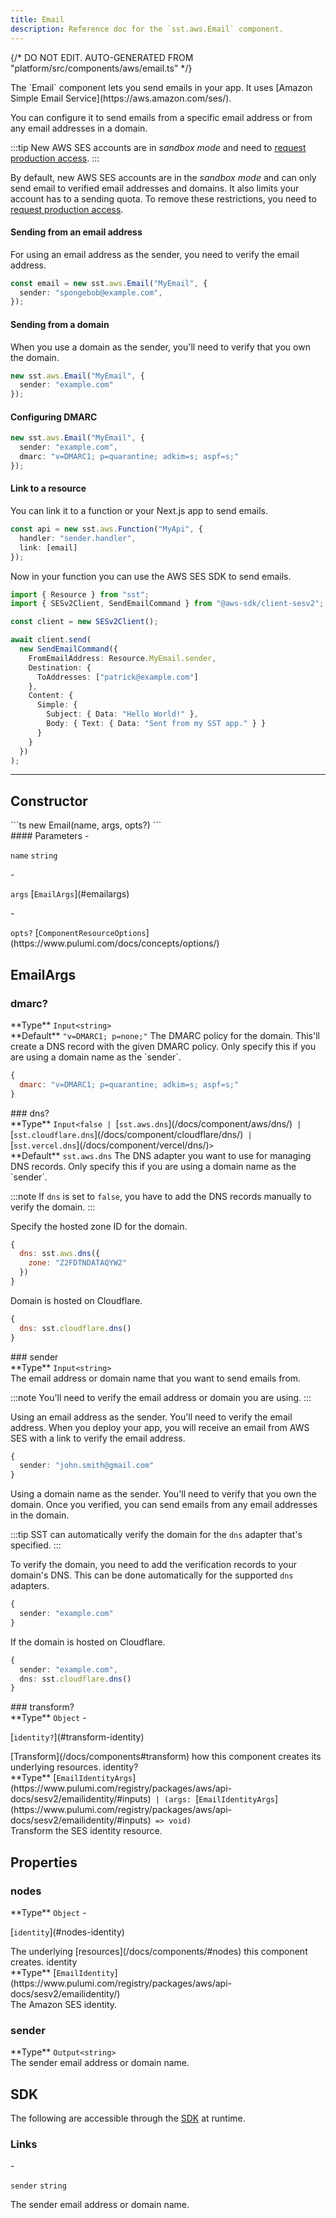 ```yaml
---
title: Email
description: Reference doc for the `sst.aws.Email` component.
---
```


{/* DO NOT EDIT. AUTO-GENERATED FROM "platform/src/components/aws/email.ts" */}


<div class="tsdoc">

<Section type="about">
The `Email` component lets you send emails in your app.
It uses [Amazon Simple Email Service](https://aws.amazon.com/ses/).

You can configure it to send emails from a specific email address or from any email addresses
in a domain.

:::tip
New AWS SES accounts are in _sandbox mode_ and need to [request production access](https://docs.aws.amazon.com/ses/latest/dg/request-production-access.html).
:::

By default, new AWS SES accounts are in the _sandbox mode_ and can only send
email to verified email addresses and domains. It also limits your account has to a sending
quota. To remove these restrictions, you need to [request production access](https://docs.aws.amazon.com/ses/latest/dg/request-production-access.html).

#### Sending from an email address

For using an email address as the sender, you need to verify the email address.

```ts title="sst.config.ts"
const email = new sst.aws.Email("MyEmail", {
  sender: "spongebob@example.com",
});
```

#### Sending from a domain

When you use a domain as the sender, you'll need to verify that you own the domain.

```ts title="sst.config.ts"
new sst.aws.Email("MyEmail", {
  sender: "example.com"
});
```

#### Configuring DMARC

```ts title="sst.config.ts"
new sst.aws.Email("MyEmail", {
  sender: "example.com",
  dmarc: "v=DMARC1; p=quarantine; adkim=s; aspf=s;"
});
```

#### Link to a resource

You can link it to a function or your Next.js app to send emails.

```ts {3} title="sst.config.ts"
const api = new sst.aws.Function("MyApi", {
  handler: "sender.handler",
  link: [email]
});
```

Now in your function you can use the AWS SES SDK to send emails.

```ts title="sender.ts" {1, 8}
import { Resource } from "sst";
import { SESv2Client, SendEmailCommand } from "@aws-sdk/client-sesv2";

const client = new SESv2Client();

await client.send(
  new SendEmailCommand({
    FromEmailAddress: Resource.MyEmail.sender,
    Destination: {
      ToAddresses: ["patrick@example.com"]
    },
    Content: {
      Simple: {
        Subject: { Data: "Hello World!" },
        Body: { Text: { Data: "Sent from my SST app." } }
      }
    }
  })
);
```
</Section>

---

## Constructor

<Segment>
<Section type="signature">
```ts
new Email(name, args, opts?)
```
</Section>

<Section type="parameters">
#### Parameters
- <p><code class="key">name</code> <code class="primitive">string</code></p>
- <p><code class="key">args</code> [<code class="type">EmailArgs</code>](#emailargs)</p>
- <p><code class="key">opts?</code> [<code class="type">ComponentResourceOptions</code>](https://www.pulumi.com/docs/concepts/options/)</p>
</Section>
</Segment>

## EmailArgs
### dmarc?
<Segment>
<Section type="parameters">
<InlineSection>
**Type** <code class="primitive">Input</code><code class="symbol">&lt;</code><code class="primitive">string</code><code class="symbol">&gt;</code>
</InlineSection>
</Section>

<InlineSection>
**Default** <code class="primitive">"v=DMARC1; p=none;"</code>
</InlineSection>
The DMARC policy for the domain. This'll create a DNS record with the given DMARC policy.
Only specify this if you are using a domain name as the `sender`.

```js
{
  dmarc: "v=DMARC1; p=quarantine; adkim=s; aspf=s;"
}
```
</Segment>
### dns?
<Segment>
<Section type="parameters">
<InlineSection>
**Type** <code class="primitive">Input</code><code class="symbol">&lt;</code><code class="primitive">false</code><code class="symbol"> | </code>[<code class="type">sst.aws.dns</code>](/docs/component/aws/dns/)<code class="symbol"> | </code>[<code class="type">sst.cloudflare.dns</code>](/docs/component/cloudflare/dns/)<code class="symbol"> | </code>[<code class="type">sst.vercel.dns</code>](/docs/component/vercel/dns/)<code class="symbol">&gt;</code>
</InlineSection>
</Section>

<InlineSection>
**Default** <code class="primitive">sst.aws.dns</code>
</InlineSection>
The DNS adapter you want to use for managing DNS records. Only specify this if you
are using a domain name as the `sender`.

:::note
If `dns` is set to `false`, you have to add the DNS records manually to verify
the domain.
:::

Specify the hosted zone ID for the domain.

```js
{
  dns: sst.aws.dns({
    zone: "Z2FDTNDATAQYW2"
  })
}
```

Domain is hosted on Cloudflare.

```js
{
  dns: sst.cloudflare.dns()
}
```
</Segment>
### sender
<Segment>
<Section type="parameters">
<InlineSection>
**Type** <code class="primitive">Input</code><code class="symbol">&lt;</code><code class="primitive">string</code><code class="symbol">&gt;</code>
</InlineSection>
</Section>
The email address or domain name that you want to send emails from.

:::note
You'll need to verify the email address or domain you are using.
:::

Using an email address as the sender. You'll need to verify the email address.
When you deploy your app, you will receive an email from AWS SES with a link to verify the
email address.

```ts
{
  sender: "john.smith@gmail.com"
}
```

Using a domain name as the sender. You'll need to verify that you own the domain.
Once you verified, you can send emails from any email addresses in the domain.

:::tip
SST can automatically verify the domain for the `dns` adapter that's specified.
:::

To verify the domain, you need to add the verification records to your domain's DNS.
This can be done automatically for the supported `dns` adapters.

```ts
{
  sender: "example.com"
}
```

If the domain is hosted on Cloudflare.

```ts
{
  sender: "example.com",
  dns: sst.cloudflare.dns()
}
```
</Segment>
### transform?
<Segment>
<Section type="parameters">
<InlineSection>
**Type** <code class="primitive">Object</code>
</InlineSection>
- <p>[<code class="key">identity?</code>](#transform-identity)</p>
</Section>
[Transform](/docs/components#transform) how this component creates its underlying
resources.

</Segment>
<NestedTitle id="transform-identity" Tag="h4" parent="transform.">identity?</NestedTitle>
<Segment>
<Section type="parameters">
<InlineSection>
**Type** [<code class="type">EmailIdentityArgs</code>](https://www.pulumi.com/registry/packages/aws/api-docs/sesv2/emailidentity/#inputs)<code class="symbol"> | </code><code class="symbol">(</code><code class="primitive">args</code><code class="symbol">: </code>[<code class="type">EmailIdentityArgs</code>](https://www.pulumi.com/registry/packages/aws/api-docs/sesv2/emailidentity/#inputs)<code class="symbol"> => </code><code class="primitive">void</code><code class="symbol">)</code>
</InlineSection>
</Section>
Transform the SES identity resource.

</Segment>

## Properties

### nodes
<Segment>
<Section type="parameters">
<InlineSection>
**Type** <code class="primitive">Object</code>
</InlineSection>
- <p>[<code class="key">identity</code>](#nodes-identity)</p>
</Section>
The underlying [resources](/docs/components/#nodes) this component creates.
</Segment>
<NestedTitle id="nodes-identity" Tag="h4" parent="nodes.">identity</NestedTitle>
<Segment>
<Section type="parameters">
<InlineSection>
**Type** [<code class="type">EmailIdentity</code>](https://www.pulumi.com/registry/packages/aws/api-docs/sesv2/emailidentity/)
</InlineSection>
</Section>
The Amazon SES identity.
</Segment>

### sender
<Segment>
<Section type="parameters">
<InlineSection>
**Type** <code class="primitive">Output</code><code class="symbol">&lt;</code><code class="primitive">string</code><code class="symbol">&gt;</code>
</InlineSection>
</Section>
The sender email address or domain name.
</Segment>

## SDK

The following are accessible through the [SDK](/docs/reference/sdk/) at runtime.

### Links
<Segment>
<Section type="parameters">
- <p><code class="key">sender</code> <code class="primitive">string</code></p>
  The sender email address or domain name.
</Section>
</Segment>
</div>